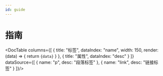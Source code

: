 ```yaml
---
id: guide
---
```

# 指南

<DocTable columns={[
  {
    title: "标签",
    dataIndex: "name",
    width: 150,
    render: (data) => {
      return <code>{data}</code>
    }
  },
  {
    title: "属性",
    dataIndex: "desc"
  }
]} dataSource={[
  {
    name: "p",
    desc: "段落标签"
  },
  {
    name: "link",
    desc: "链接标签"
  }
]}/>

